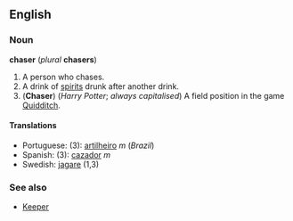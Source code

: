 ==English==
===Noun===
'''chaser''' (''plural'' '''chasers''')

#A person who chases.
#A drink of [[spirit]]s drunk after another drink.
#('''Chaser''') (''Harry Potter''; ''always capitalised'') A field position in the game [[Quidditch]].

====Translations====
*Portuguese: (3): [[artilheiro]] ''m'' (''Brazil'')
*Spanish: (3): [[cazador]] ''m''
*Swedish:  [[jagare]] (1,3) 

===See also===
*[[Keeper]]